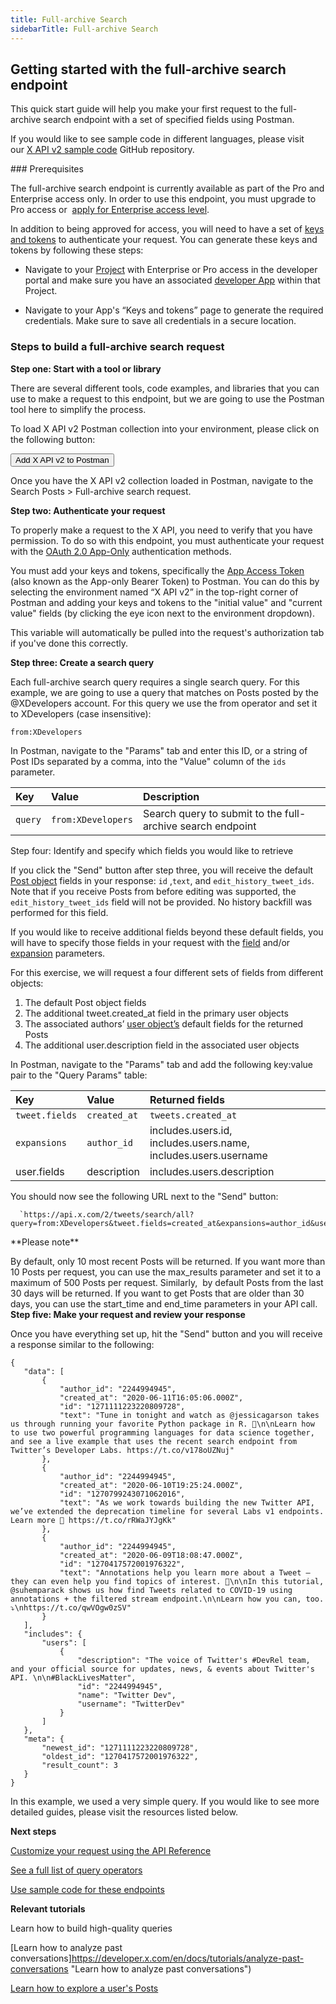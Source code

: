 ```yaml
---
title: Full-archive Search
sidebarTitle: Full-archive Search
---
```



## Getting started with the full-archive search endpoint

This quick start guide will help you make your first request to the full-archive search endpoint with a set of specified fields using Postman.

If you would like to see sample code in different languages, please visit our [X API v2 sample code](https://github.com/xdevplatform/Twitter-API-v2-sample-code) GitHub repository. 

<Note>
### Prerequisites

The full-archive search endpoint is currently available as part of the Pro and Enterprise access only. In order to use this endpoint, you must upgrade to Pro access or  [apply for Enterprise access level](https://docs.google.com/forms/d/e/1FAIpQLScO3bczKWO2jFHyVZJUSEGfdyfFaqt2MvmOfl_aJp0KxMqtDA/viewform).

In addition to being approved for access, you will need to have a set of [keys and tokens](/resources/fundamentals/authentication) to authenticate your request. You can generate these keys and tokens by following these steps:

* Navigate to your [Project](https://developer.twitter.com/en/docs/projects) with Enterprise or Pro access in the developer portal and make sure you have an associated [developer App](https://developer.twitter.com/en/docs/apps) within that Project.

* Navigate to your App's “Keys and tokens” page to generate the required credentials. Make sure to save all credentials in a secure location.
</Note>

### Steps to build a full-archive search request

**Step one: Start with a tool or library**

There are several different tools, code examples, and libraries that you can use to make a request to this endpoint, but we are going to use the Postman tool here to simplify the process.

To load X API v2 Postman collection into your environment, please click on the following button:

<Button href="https://t.co/twitter-api-postman">
  Add X API v2 to Postman
</Button>

Once you have the X API v2 collection loaded in Postman, navigate to the Search Posts > Full-archive search request.

**Step two: Authenticate your request**

To properly make a request to the X API, you need to verify that you have permission. To do so with this endpoint, you must authenticate your request with the [OAuth 2.0 App-Only](/resources/fundamentals/authentication#app-only-authentication-and-oauth-2-0-bearer-token) authentication methods.

You must add your keys and tokens, specifically the [App Access Token](/resources/fundamentals/authentication#using-and-generating-an-app-only-bearer-token) (also known as the App-only Bearer Token) to Postman. You can do this by selecting the environment named “X API v2” in the top-right corner of Postman and adding your keys and tokens to the "initial value" and "current value" fields (by clicking the eye icon next to the environment dropdown).

This variable will automatically be pulled into the request's authorization tab if you've done this correctly.
 

**Step three: Create a search query**

Each full-archive search query requires a single search query. For this example, we are going to use a query that matches on Posts posted by the @XDevelopers account. For this query we use the from operator and set it to XDevelopers (case insensitive):

`from:XDevelopers`

In Postman, navigate to the "Params" tab and enter this ID, or a string of Post IDs separated by a comma, into the "Value" column of the `ids` parameter.
 

| Key | Value | Description |
| :--- | :--- | :--- |
| `query` | `from:XDevelopers` | Search query to submit to the full-archive search endpoint |


Step four: Identify and specify which fields you would like to retrieve

If you click the "Send" button after step three, you will receive the default [Post object](/x-api/fundamentals/data-dictionary#tweet) fields in your response: `id` ,`text`, and `edit_history_tweet_ids`. Note that if you receive Posts from before editing was supported, the `edit_history_tweet_ids` field will not be provided. No history backfill was performed for this field. 

If you would like to receive additional fields beyond these default fields, you will have to specify those fields in your request with the [field](/x-api/fundamentals/fields) and/or [expansion](/x-api/fundamentals/expansions) parameters.

For this exercise, we will request a four different sets of fields from different objects:

1.  The default Post object fields
2.  The additional tweet.created_at field in the primary user objects
3.  The associated authors’ [user object’s](/x-api/fundamentals/data-dictionary#user) default fields for the returned Posts
4.  The additional user.description field in the associated user objects
     

In Postman, navigate to the "Params" tab and add the following key:value pair to the "Query Params" table:

| Key | Value | Returned fields |
| :--- | :--- | :--- |
| `tweet.fields` | `created_at` | `tweets.created_at` |
| `expansions` | `author_id` | includes.users.id, includes.users.name, includes.users.username |
| user.fields | description | includes.users.description |


You should now see the following URL next to the "Send" button:

      `https://api.x.com/2/tweets/search/all?query=from:XDevelopers&tweet.fields=created_at&expansions=author_id&user.fields=created_at`

<Note>
**Please note**

By default, only 10 most recent Posts will be returned. If you want more than 10 Posts per request, you can use the max_results parameter and set it to a maximum of 500 Posts per request. Similarly,  by default Posts from the last 30 days will be returned. If you want to get Posts that are older than 30 days, you can use the start_time and end_time parameters in your API call.
</Note>
**Step five: Make your request and review your response**

Once you have everything set up, hit the "Send" button and you will receive a response similar to the following:

```
{
   "data": [
       {
           "author_id": "2244994945",
           "created_at": "2020-06-11T16:05:06.000Z",
           "id": "1271111223220809728",
           "text": "Tune in tonight and watch as @jessicagarson takes us through running your favorite Python package in R. 🍿\n\nLearn how to use two powerful programming languages for data science together, and see a live example that uses the recent search endpoint from Twitter’s Developer Labs. https://t.co/v178oUZNuj"
       },
       {
           "author_id": "2244994945",
           "created_at": "2020-06-10T19:25:24.000Z",
           "id": "1270799243071062016",
           "text": "As we work towards building the new Twitter API, we’ve extended the deprecation timeline for several Labs v1 endpoints. Learn more 📖 https://t.co/rRWaJYJgKk"
       },
       {
           "author_id": "2244994945",
           "created_at": "2020-06-09T18:08:47.000Z",
           "id": "1270417572001976322",
           "text": "Annotations help you learn more about a Tweet — they can even help you find topics of interest. 🔬\n\nIn this tutorial, @suhemparack shows us how find Tweets related to COVID-19 using annotations + the filtered stream endpoint.\n\nLearn how you can, too. ⤵️\nhttps://t.co/qwVOgw0zSV"
       }
   ],
   "includes": {
       "users": [
           {
               "description": "The voice of Twitter's #DevRel team, and your official source for updates, news, & events about Twitter's API. \n\n#BlackLivesMatter",
               "id": "2244994945",
               "name": "Twitter Dev",
               "username": "TwitterDev"
           }
       ]
   },
   "meta": {
       "newest_id": "1271111223220809728",
       "oldest_id": "1270417572001976322",
       "result_count": 3
   }
}
```



In this example, we used a very simple query. If you would like to see more detailed guides, please visit the resources listed below. 

**Next steps**

[Customize your request using the API Reference](/x-api/posts/full-archive-search)

[See a full list of query operators](/x-api/posts/search/integrate/build-a-query "See a full list of query operators")

[Use sample code for these endpoints](https://github.com/xdevplatform/Twitter-API-v2-sample-code "Use sample code for these endpoints")

**Relevant tutorials**

Learn how to build high-quality queries

[Learn how to analyze past conversations]https://developer.x.com/en/docs/tutorials/analyze-past-conversations "Learn how to analyze past conversations")

[Learn how to explore a user's Posts](https://developer.x.com/en/docs/tutorials/explore-a-users-tweets "Learn how to explore a user's Posts")
